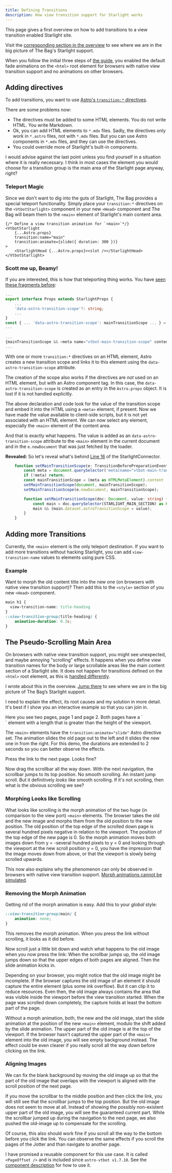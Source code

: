 ```yaml
---
title: Defining Transitions
description: How view transition support for Starlight works
---
```


This page gives a first overview on how to add transitions to a view transition enabled Starlight site.

Visit the [corresponding section in the overview](/jotter/starlight/inner-workings/#add-transition-directives) to see where we are in  the big picture of The Bag's Starlight support.

When you follow the initial three steps of [the guide](/jotter/starlight/guide/), you enabled the default fade animations on the `<html>` root element for browsers with native view transition support and no animations on other browsers.

## Adding directives

To add transitions, you want to use [Astro's `transition:*` directives](/jotter/astro/directives/).

There are some problems now:
- The directives must be added to some HTML elements.  You do not write HTML. You write Markdown.
- Ok, you can add HTML elements to `*.mdx` files. Sadly, the directives only work in `*.astro` files, not with `*.mdx` files. But you can use Astro components in `*.mdx` files, and they can use the directives.
- You could override more of Starlight's built-in components.

I would advise against the last point unless you find yourself in a situation where it is really necessary. I think in most cases the element you would choose for a transition group is the main area of the Starlight page anyway, right?

### Teleport Magic

Since we don't want to dig into the guts of Starlight, The Bag provides a special teleport functionality. Simply place your `transition:*` directives on the `<VtbotStarlight>` component in your new `<Head>` component and The Bag will beam them to the `<main>` element of Starlight's main content area.

```astro title="src/components/starlight/Head.astro" showLineNumbers=false {4,5}
{/* Define a view transition animation for `<main>`*/}
<VtbotStarlight
	{...Astro.props}
	transition:name="main"
	transition:animate={slide({ duration: 300 })}
>
	<StarlightHead {...Astro.props}><slot /></StarlightHead>
</VtbotStarlight>
```


### Scott me up, Beamy!
If you are interested, this is how that teleporting thing works. You have [seen these fragments before](/jotter/starlight/inner-workings/integration/#structure-of-the-base-component):
```ts title="astro-vtbot/components/starlight/Base.astro" showLineNumbers=false
...
export interface Props extends StarlightProps {
	...
	'data-astro-transition-scope'?: string;
	...
}
const { ... 'data-astro-transition-scope': mainTransitionScope ... } = Astro.props;
---

...
{mainTransitionScope && <meta name="vtbot-main-transition-scope" content={mainTransitionScope} />}
...
```
With one or more `transition:*` directives on an HTML element, Astro creates a new transition scope and links it to this element using the `data-astro-transition-scope` attribute.

The creation of the scope also works if the directives are _not_ used on an HTML element, but with an Astro component tag. In this case, the `data-astro-transition-scope` is created as an entry in the `Astro.props` object. It is lost if it is not handled explicitly.

The above declaration and code look for the value of the transition scope and embed it into the HTML using a `<meta>` element, if present. Now we have made the value available to client-side scripts, but it is not yet associated with an HTML element. We can now select any element, especially the `<main>` element of the content area.

And that is exactly what happens. The value is added as an `data-astro-transition-scope` attribute to the `<main>` element in the current document and in the `e.newDocument` that was just fetched by the loader.

**Revealed:** So let's reveal what's behind  [Line 16](/jotter/starlight/inner-workings/integration/#connecting-to-starlight) of the StarlightConnector.

```ts title="astro-vtbot/components/starlight/StarlightConnector.astro" showLineNumbers=false
	function setMainTransitionScope(e: TransitionBeforePreparationEvent) {
		const meta = document.querySelector('meta[name="vtbot-main-transition-scope"]');
		if (!meta) return;
		const mainTransitionScope = (meta as HTMLMetaElement).content || 'none';
		setMainTransitionScope(document, mainTransitionScope);
		setMainTransitionScope(e.newDocument, mainTransitionScope);

		function setMainTransitionScope(doc: Document, value: string) {
			const main = doc.querySelector(STARLIGHT_MAIN_SECTION) as HTMLElement;
			main && (main.dataset.astroTransitionScope = value);
		}
	}
```
## Adding more Transitions
Currently, the `<main>` element is the only teleport destination. If you want to add more transitions without hacking Starlight, you can add `view-transition-name` values to elements using pure CSS.

### Example
Want to morph the old content title into the new one (on browsers with native view transition support)? Then add this to the `<style>` section of you new `<Head>` component.
```css title="/src/components/starlight/Head.astro
main h1 {
  view-transition-name: title-heading
}
::view-transition-group(title-heading) {
	animation-duration: 0.3s;
}
```

##  The Pseudo-Scrolling Main Area
On browsers with native view transition support, you might see unexpected, and maybe annoying "scrolling" effects. It happens when you define view transition names for the body or large scrollable areas like the main content section of a Starlight site. It does not happen for transitions defined on the `<html>` root element, as this is [handled differently](/jotter/api/#scroll).

 I wrote about this in the overview. [Jump there](/jotter/starlight/inner-workings/#no-more-annoying-scrolling) to see where we are in the big picture of The Bag’s Starlight support.

I need to explain the effect, its root causes and my solution in more detail. It's best if I show you an interactive example so that you can join in.

<div style="float:right; margin: 1ex"><VtDemo path="vtscroll1-2s" /></div>
Here you see two pages, page 1 and page 2.
Both pages have a `<main>` element with a length that is greater than the height of the viewport.

The `<main>` elements have the `transition:animate="slide"` Astro directive set. The animation slides the old page out to the left and it slides the new one in from the right. For this demo, the durations are extended to 2 seconds so you can better observe the effects.

Press the link to the next page.  Looks fine?

Now drag the scrollbar all the way down. With the next navigation, the scrollbar jumps to its top position. No smooth scrolling. An instant jump scroll. But it definitively _looks_ like smooth scrolling. If it's not scrolling, then what is the obvious scrolling we see?
<div style="clear: both"/>

### Morphing Looks like Scrolling
What looks like scrolling is the morph animation of the two huge (in comparison to the view port) `<main>` elements. The browser takes the old and the new image and morphs them from the old position to the new position. The old position of the top edge of the scrolled down page is several hundred pixels negative in relation to the viewport.  The position of the top edge of the new page is 0. So the morph animation moves both images down from y = -several hundred pixels to y = 0 and looking through the viewport at the new scroll position y = 0, you have the impression that the image moves down from above, or that the viewport is slowly being scrolled upwards.

This now also explains why the phenomenon can only be observed in browsers with native view transition support. [Morph animations cannot be simulated](/jotter/astro/differences/#consequences-for-the-simulation).

### Removing the Morph Animation

Getting rid of the morph animation is easy. Add this to your _global_ style:
```css
::view-transition-group(main) {
	animation: none;
}
```
<div style="float:right; margin: 1ex"><VtDemo path="vtscroll1-0s" /></div>
This removes the morph animation. When you press the link without scrolling, it looks as it did before.

Now scroll just a little bit down and watch what happens to the old image when you now press the link: When the scrollbar jumps up, the old image jumps down so that the upper edges of both pages are aligned. Then the slide animation kicks in.

Depending on your browser, you might notice that the old image might be incomplete. If the browser captures the old image of an element it should capture the entire element (plus some ink overflow). But it can clip it to reduce resources. Even then, the old image always contains the area that was visible inside the viewport before the view transition started. When the page was scrolled down completely, the capture holds at least the bottom part of the page.

Without a morph animation, both, the new and the old image, start the slide animation at the position of the new `<main>` element, modulo the shift added by the slide animation. The upper part of the old image is at the top of the viewport. If the browser hasn't captured the upper part of the `<main>` element  into the old image, you will see empty background instead. The effect could be even clearer if you really scroll all the way down before clicking on the link.

### Aligning Images
<div style="float:right; margin: 1ex"><VtDemo path="vtscroll1-0" /></div>
We can fix the blank background by moving the old image up so that the part of the old image that overlaps with the viewport is aligned with the scroll position of the next page.

If you move the scrollbar to the middle position and then click the link, you will still see that the scrollbar jumps to the top position. But the old image does not seem to move at all. Instead of showing the possibly non-existent upper part of the old image, you will see the guaranteed current part. While the scrollbar jumped up during the navigation to the next page, we also pushed the old-image up to compensate for the scrolling.

Of course, this also should work fine if you scroll all the way to the bottom before you click the link. You can observe the same effects if you scroll the pages of the Jotter and than navigate to another page.

I have promised a reusable component for this use case. It is called `<PageOffset />` and is included since `astro-vtbot v1.7.10`. See the [component description](/library/PageOffset/) for how to use it.
